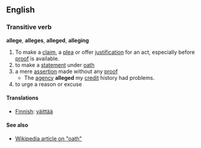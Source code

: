 == English ==
===Transitive verb===
'''allege''', '''alleges''', '''alleged''', '''alleging'''
# To make a [[claim]], a [[plea]] or offer [[justification]] for an act, especially before [[proof]] is available.
# to make a [[statement]] under [[oath]]
# a mere [[assertion]] made without any [[proof]]
#* The [[agency]] '''alleged''' my [[credit]] history had problems.
# to urge a reason or excuse
====Translations====
*[[Finnish]]: [[väittää]]
==== See also ====
*[[:w:oath|Wikipedia article on "oath"]]